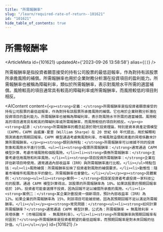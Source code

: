 ```yaml
---
title: "所需報酬率"
slug: "/learn/required-rate-of-return--101621"
id: "101621"
hide_table_of_contents: true
---
```



# 所需報酬率

<ArticleMeta id={101621} updatedAt={'2023-09-26 13:58:58'} alias={`[]`} />
<div className='border-solid border-b border-t-0 my-4 border-[var(--ifm-color-gray-300)]' />

所需報酬率是指投資者願意接受的持有公司股票的最低迴報率，作為對持有該股票所承擔風險的補償。所需報酬率也用於企業財務分析潛在投資項目的盈利能力。所需報酬率也被稱為障礙利率，類似於所需報酬率，表示對風險水平所需的適當補償。風險較高的項目通常具有較高的障礙利率或所需報酬率，而風險較低的項目則相反。

<AIContent content={`<p><strong>定義：</strong>所需報酬率是指投資者願意接受的持有公司股票的最低迴報率，作為對持有該股票所承擔風險的補償。它也用於企業財務分析潛在投資項目的盈利能力。所需報酬率也被稱為障礙利率，表示對風險水平所需的適當補償。風險較高的項目通常具有較高的障礙利率或所需報酬率，而風險較低的項目則相反。</p><p><strong>起源：</strong>所需報酬率的概念起源於現代投資理論，特別是資本資產定價模型（CAPM）。CAPM 由威廉·夏普（William Sharpe）在 20 世紀 60 年代提出，用於解釋和預測資產的預期回報率。CAPM 模型通過考慮無風險利率、市場風險溢價和資產的貝塔係數來計算所需報酬率。</p><p><strong>類別與特點：</strong>所需報酬率可以根據不同的投資對象和風險水平進行分類。<ul><li><strong>股票所需報酬率：</strong>通常通過 CAPM 模型計算，考慮市場風險和個股風險。</li><li><strong>債券所需報酬率：</strong>主要考慮信用風險和利率風險。</li><li><strong>項目投資所需報酬率：</strong>企業在評估新項目時使用，通常通過內部收益率（IRR）與所需報酬率進行比較。</li></ul>特點包括：<ul><li>風險補償：所需報酬率反映了投資者對風險的補償要求。</li><li>動態性：隨着市場條件和風險水平的變化，所需報酬率也會變化。</li></ul></p><p><strong>具體案例：</strong><ul><li><strong>案例一：</strong>假設某投資者考慮投資一家科技公司的股票。通過 CAPM 模型計算得出，該股票的所需報酬率為 10%。如果該股票的預期回報率低於 10%，投資者可能會選擇不投資，因為回報不足以補償所承擔的風險。</li><li><strong>案例二：</strong>某企業計劃投資一個新項目，預計內部收益率（IRR）為 12%。如果企業的所需報酬率為 15%，則該項目可能被拒絕，因為其預期回報不足以滿足所需報酬率。</li></ul></p><p><strong>常見問題：</strong><ul><li><strong>如何計算所需報酬率？</strong>通常通過 CAPM 模型計算，公式為：所需報酬率 = 無風險利率 + 貝塔係數 * (市場回報率 - 無風險利率)。</li><li><strong>所需報酬率與預期回報率有何區別？</strong>所需報酬率是投資者期望的最低迴報率，而預期回報率是對未來回報的估計值。</li></ul></p>`} id={101621} />
